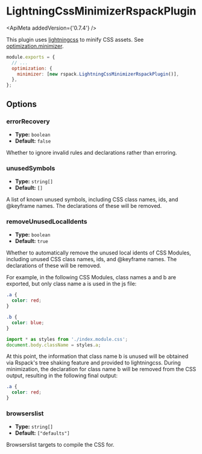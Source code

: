 
# LightningCssMinimizerRspackPlugin

<ApiMeta addedVersion={'0.7.4'} />

This plugin uses [lightningcss](https://lightningcss.dev/) to minify CSS assets. See [optimization.minimizer](/config/optimization#optimizationminimizer).

```js
module.exports = {
  // ...
  optimization: {
    minimizer: [new rspack.LightningCssMinimizerRspackPlugin()],
  },
};
```

## Options

### errorRecovery

- **Type:** `boolean`
- **Default:** `false`

Whether to ignore invalid rules and declarations rather than erroring.

### unusedSymbols

- **Type:** `string[]`
- **Default:** `[]`

A list of known unused symbols, including CSS class names, ids, and @keyframe names. The declarations of these will be removed.

### removeUnusedLocalIdents

- **Type:** `boolean`
- **Default:** `true`

Whether to automatically remove the unused local idents of CSS Modules, including unused CSS class names, ids, and @keyframe names. The declarations of these will be removed.

For example, in the following CSS Modules, class names a and b are exported, but only class name a is used in the js file:

```css title=index.module.css
.a {
  color: red;
}

.b {
  color: blue;
}
```

```js title=index.js
import * as styles from './index.module.css';
document.body.className = styles.a;
```

At this point, the information that class name b is unused will be obtained via Rspack's tree shaking feature and provided to lightningcss. During minimization, the declaration for class name b will be removed from the CSS output, resulting in the following final output:

```css
.a {
  color: red;
}
```

### browserslist

- **Type:** `string[]`
- **Default:** `["defaults"]`

Browserslist targets to compile the CSS for.
